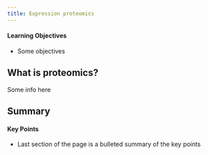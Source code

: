 ```yaml
---
title: Expression proteomics
---
```


::: {.callout-tip}
#### Learning Objectives

- Some objectives
:::


## What is proteomics?

Some info here

## Summary

::: {.callout-tip}
#### Key Points

- Last section of the page is a bulleted summary of the key points
:::
